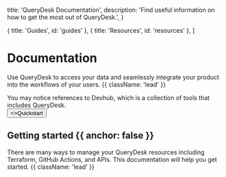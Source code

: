 
  title: 'QueryDesk Documentation',
  description:
    'Find useful information on how to get the most out of QueryDesk.',
}

  { title: 'Guides', id: 'guides' },
  { title: 'Resources', id: 'resources' },
]

<HeroPattern />

# Documentation

Use QueryDesk to access your data and seamlessly integrate your product into the workflows of your users. {{ className: 'lead' }}

<Note>
You may notice references to Devhub, which is a collection of tools that includes QueryDesk.
</Note>

<div className="not-prose mb-16 mt-6 flex gap-3">
  <Button href="/quickstart" arrow="right">
    <>Quickstart</>
  </Button>
</div>

## Getting started {{ anchor: false }}

There are many ways to manage your QueryDesk resources including Terraform, GitHub Actions, and APIs. This documentation will help you get started. {{ className: 'lead' }}

<Guides />

<Resources />
